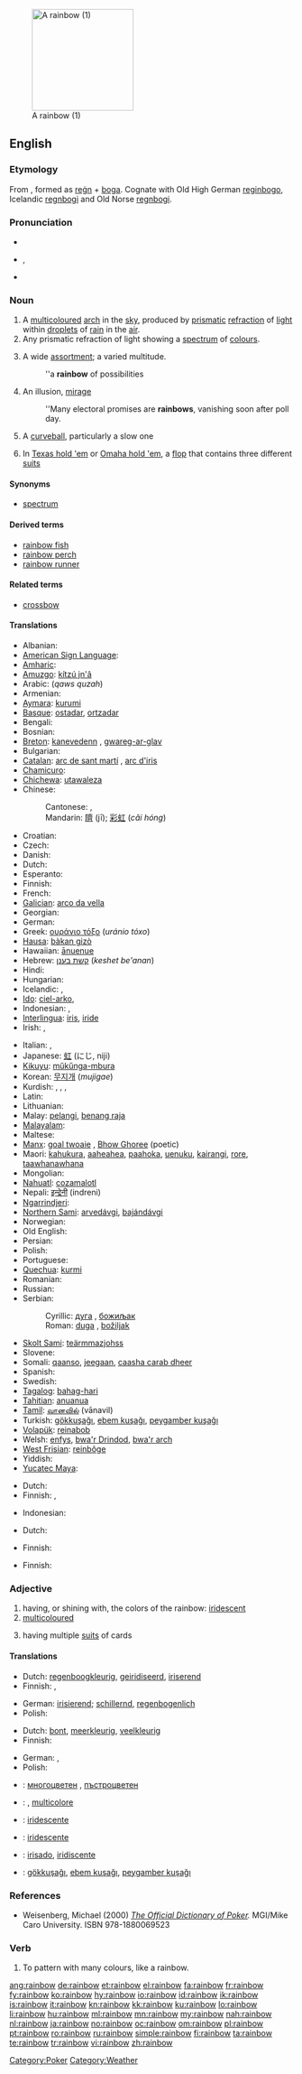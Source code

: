 [[Image:WhereRainbowRises.jpg|thumb|right|180px|A rainbow (1)]]
==English==

===Etymology===
From {{etyl|ang}} {{term|regnboga|reġnboga}}, formed as [[regn|reġn]] + [[boga]].  Cognate with Old High German [[reginbogo]], Icelandic [[regnbogi]] and Old Norse [[regnbogi]].

===Pronunciation===
* {{audio|En-us-rainbow.ogg|Audio (US)}}
{{wikipedia}}
* {{enPR|rān'bō}}, {{SAMPA|/"reInb@U/}}
* {{IPA|/ˈreɪnbəʊ/}}

===Noun===
{{en-noun}}

# A [[multicoloured]] [[arch]] in the [[sky]], produced by [[prismatic]] [[refraction]] of [[light]] within [[droplet]]s of [[rain]] in the [[air]].
# Any prismatic refraction of light showing a [[spectrum]] of [[colour]]s.
# {{context|often used with “of”}} A wide [[assortment]]; a varied multitude.
#: ''a '''rainbow''' of possibilities
# An illusion, [[mirage]]
#: ''Many electoral promises are '''rainbows''', vanishing soon after poll day.
# {{baseball}} A [[curveball]], particularly a slow one
# {{context|poker slang}} In [[Texas hold 'em]] or [[Omaha hold 'em]], a [[flop]] that contains three different [[suit]]s

====Synonyms====
* {{sense|prismatic reflection}} [[spectrum]]

====Derived terms====
* [[rainbow fish]]
* [[rainbow perch]]
* [[rainbow runner]]

====Related terms====
* [[crossbow]]

====Translations====
{{trans-top|multicoloured arch in the sky}}
* Albanian: {{t+|sq|ylber|m|xs=Albanian}}
* [[American Sign Language]]: {{tø|ase|4@NearTipFinger-PalmBackFingerDown-4@SideTrunkhigh-PalmBackFingerUp RoundVert 4@SideTrunkhigh-PalmBackFingerUp-4@SideTrunkhigh-PalmBackFingerUp|xs=American Sign Language}}
* [[Amharic]]: {{tø|am|ቀስተ ደመና|tr=qästä dëmëna|sc=Ethi}}
* [[Amuzgo]]: [[kítzú jn'â]]
* Arabic: {{Arab|[[قوس قزح]]}} (''qaws quzah'')
* Armenian: {{t-|hy|ծիածան|tr=çiaçan}}
* [[Aymara]]: [[kurumi]]
* [[Basque]]: [[ostadar]], [[ortzadar]]
* Bengali: {{t|bn|রংধনু|sc=Beng}}
* Bosnian: {{t-|bs|duga|f}}
* [[Breton]]: [[kanevedenn]] {{f}}, [[gwareg-ar-glav]] {{f}}
* Bulgarian: {{t+|bg|дъга|f}}
* [[Catalan]]: [[arc de sant martí]] {{m}}, [[arc d'iris]] {{m}}
* [[Chamicuro]]: {{tø|ccc|chirapa}}
* [[Chichewa]]: [[utawaleza]]
* Chinese:
*: Cantonese: {{yue-yue-j|彩虹|coi2 hung4}}, {{yue-yue-j|天虹|tin1 hung4}}
*: Mandarin: [[隮]] (jī); [[彩虹]] (''cǎi hóng'')
* Croatian: {{t-|hr|duga|f}}
* Czech: {{t-|cs|duha|f}}
* Danish: {{t-|da|regnbue}}
* Dutch: {{t+|nl|regenboog|m}}
* Esperanto: {{t-|eo|ĉielarko|xs=Esperanto}}
* Finnish: {{t+|fi|sateenkaari}}
* French: {{t+|fr|arc-en-ciel|m}}
* [[Galician]]: [[arco da vella]] {{m}}
* Georgian: {{t-|ka|ცისარტყელა|tr=''c'isartqela''|sc=Geor|xs=Georgian}}
* German: {{t+|de|Regenbogen|m}}
* Greek: [[ουράνιο τόξο]] {{n}} (''uránio tóxo'')
* [[Hausa]]: [[bàkan gizò]] {{m}}
* Hawaiian: [[ānuenue]]
* Hebrew: [[קשת בענן]] {{m}} (''keshet be'anan'')
* Hindi: {{t|hi|इन्द्रधनुष |xs=Hindi}}
* Hungarian: {{t+|hu|szivárvány}}
* Icelandic: {{t+|is|regnbogi|m}}, {{t+|is|friðarbogi|m}}
* [[Ido]]: [[ciel-arko]],  {{t+|io|pluv-arko|xs=Ido}}
* Indonesian: {{t+|id|pelangi|xs=Indonesian}}, {{t+|id|bianglala|xs=Indonesian}}
* [[Interlingua]]: [[iris]], [[iride]]
* Irish: {{t+|ga|bogha báistí|m|xs=Irish}}, {{t+|ga|tuar ceatha|m|xs=Irish}}
{{trans-mid}}
* Italian: {{t+|it|arcobaleno|m}}, {{t-|it|iride|f}}
* Japanese: [[虹]] (にじ, niji)
* [[Kikuyu]]: [[műkűnga-mbura]]
* Korean: [[무지개]] (''mujigae'')
* Kurdish: {{t+|ku|keskesor|f}}, {{t+|ku|keskûala|f}}, {{t+|ku|qozeqer|f}}, {{t+|ku|bûka baranê|f}}
* Latin: {{t-|la|arcus|m}}
* Lithuanian: {{t-|lt|vaivorykštė|f|xs=Lithuanian}}
* Malay: [[pelangi]], [[benang raja]]
* [[Malayalam]]: {{t|ml|മഴവില്ല്|tr=mazhavillu|sc=Mlym|xs=Malayalam}}
* Maltese: {{t-|mt|qawsalla|f|xs=Maltese}}
* [[Manx]]: [[goal twoaie]] {{m}}, [[Bhow Ghoree]] {{m}} (poetic)
* Maori: [[kahukura]], [[aaheahea]], [[paahoka]], [[uenuku]], [[kairangi]], [[rore]], [[taawhanawhana]]
* Mongolian: {{t+|mn|солонго|tr=''solongo''|sc=Cyrl|xs=Mongolian}}
* [[Nahuatl]]: [[cozamalotl]]
* Nepali: [[इन्द्रेनी]] (indreni)
* [[Ngarrindjeri]]: {{tø|nay|kombo}}
* [[Northern Sami]]: [[arvedávgi]], [[bajándávgi]]
* Norwegian: {{t+|no|regnbue}}
* Old English: {{t-|ang|regnboga|alt=reġnboga|xs=Old English}}
* Persian: {{t+|fa|رنگین کمان|tr=rangin kamān|xs=Persian}}
* Polish: {{t+|pl|tęcza|f}}
* Portuguese: {{t+|pt|arco-íris|m}}
* [[Quechua]]: [[kurmi]]
* Romanian: {{t+|ro|curcubeu|m}}
* Russian: {{t+|ru|радуга|f|tr=raduga}}
* Serbian:
*: Cyrillic: [[дуга#Serbian|дуга]] {{f}}, [[божиљак]] {{m}}
*: Roman: [[duga#Serbian|duga]] {{f}}, [[božiljak]] {{m}}
* [[Skolt Sami]]: [[teärmmazjohss]]
* Slovene: {{t+|sl|mavrica|f}}
* Somali: [[qaanso]], [[jeegaan]], [[caasha carab dheer]]
* Spanish: {{t+|es|arco iris|m}}
* Swedish: {{t+|sv|regnbåge}}
* [[Tagalog]]: [[bahag-hari]]
* [[Tahitian]]: [[anuanua]]
* [[Tamil]]: [[வானவில்]] (vānavil)
* Turkish: [[gökkuşağı]], [[ebem kuşağı]], [[peygamber kuşağı]]
* [[Volapük]]: [[reinabob]]
* Welsh: [[enfys]], [[bwa'r Drindod]], [[bwa'r arch]]
* [[West Frisian]]: [[reinbôge]]
* Yiddish: {{t-|yi|רעגנבויגן|m|tr=regnboygn|xs=Yiddish}}
* [[Yucatec Maya]]: {{tø|yua|cheel|alt=chéel|xs=Yucatec Maya}}
{{trans-bottom}}

{{trans-top|prismatic reflection}}
* Dutch: {{t-|nl|prisma|n}}
* Finnish: {{t+|fi|kirjo}}, {{t+|fi|spektri}}
{{trans-mid}}
* Indonesian: {{t+|id|pelangi|xs=Indonesian}}
{{trans-bottom}}

{{trans-top|assortment, varied multitude}}
* Dutch: {{t-|nl|gamma|n}}
{{trans-mid}}
* Finnish: {{t+|fi|kirjo}}
{{trans-bottom}}

{{trans-see|baseball: curveball|curveball}}

{{trans-top|poker: flop containing three different suits}}
* Finnish: {{t+|fi|sateenkaari}}
{{trans-mid}}
{{trans-bottom}}

===Adjective===
{{en-adj|-}}

# having, or shining with, the colors of the rainbow: [[iridescent]]
# [[multicoloured]]
# {{poker}} having multiple [[suit]]s of cards

====Translations====
{{trans-top|iridescent}}
* Dutch: [[regenboogkleurig]], [[geiridiseerd]], [[iriserend]]
* Finnish: {{t+|fi|kirjava}}, {{t|fi|riemunkirjava}}
{{trans-mid}}
* German: [[irisierend]]; [[schillernd]], [[regenbogenlich]]
* Polish: {{t|pl|tęczowy}}
{{trans-bottom}}

{{trans-top|multicoloured}}
* Dutch: [[bont]], [[meerkleurig]], [[veelkleurig]]
* Finnish: {{t-|fi|monivärinen}}
{{trans-mid}}
* German: {{t+|de|bunt}}, {{t-|de|vielfarbig}}
* Polish: {{t|pl|tęczowy}}
{{trans-bottom}}

{{checktrans-top}}
* {{ttbc|Bulgarian}}: [[многоцветен]] {{m}}, [[пъстроцветен]] {{m}}
* {{ttbc|French}}: {{t+|fr|iridescent}}, [[multicolore]]
* {{ttbc|Interlingua}}: [[iridescente]]
{{trans-mid}}
* {{ttbc|Portuguese}}: [[iridescente]] {{m|f}}
* {{ttbc|Spanish}}: [[irisado]], [[iridiscente]]
* {{ttbc|Turkish}}: [[gökkuşağı]], [[ebem kuşağı]], [[peygamber kuşağı]]
{{trans-bottom}}

===References===
* Weisenberg, Michael (2000) ''[http://www.poker1.com/mcu/pokerdictionary/mculib_dictionary_info.asp The Official Dictionary of Poker].''  MGI/Mike Caro University.  ISBN 978-1880069523

===Verb===
{{en-verb}}

# {{transitive}} To pattern with many colours, like a rainbow.

[[Category:Poker]]
[[Category:Weather]]

[[ang:rainbow]]
[[de:rainbow]]
[[et:rainbow]]
[[el:rainbow]]
[[fa:rainbow]]
[[fr:rainbow]]
[[fy:rainbow]]
[[ko:rainbow]]
[[hy:rainbow]]
[[io:rainbow]]
[[id:rainbow]]
[[ik:rainbow]]
[[is:rainbow]]
[[it:rainbow]]
[[kn:rainbow]]
[[kk:rainbow]]
[[ku:rainbow]]
[[lo:rainbow]]
[[li:rainbow]]
[[hu:rainbow]]
[[ml:rainbow]]
[[mn:rainbow]]
[[my:rainbow]]
[[nah:rainbow]]
[[nl:rainbow]]
[[ja:rainbow]]
[[no:rainbow]]
[[oc:rainbow]]
[[om:rainbow]]
[[pl:rainbow]]
[[pt:rainbow]]
[[ro:rainbow]]
[[ru:rainbow]]
[[simple:rainbow]]
[[fi:rainbow]]
[[ta:rainbow]]
[[te:rainbow]]
[[tr:rainbow]]
[[vi:rainbow]]
[[zh:rainbow]]